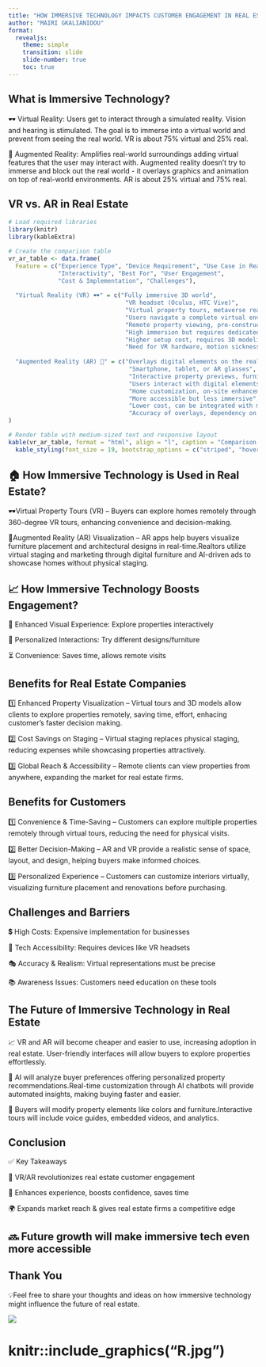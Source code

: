 ```yaml
---
title: "HOW IMMERSIVE TECHNOLOGY IMPACTS CUSTOMER ENGAGEMENT IN REAL ESTATE"
author: "MAIRI GKALIANIDOU"
format:
  revealjs:
    theme: simple
    transition: slide
    slide-number: true
    toc: true
---
```


## What is Immersive Technology?


🕶️ Virtual Reality: Users get to interact through a simulated reality. Vision and hearing is stimulated. The goal is to immerse into a virtual world and prevent from seeing the real world. VR is about 75% virtual and 25% real.

📱 Augmented Reality: Amplifies real-world surroundings adding virtual features that the user may interact with. Augmented reality doesn’t try to immerse and block out the real world - it overlays graphics and animation on top of real-world environments. AR is about 25% virtual and 75% real.

## VR vs. AR in Real Estate

```r
# Load required libraries
library(knitr)
library(kableExtra)

# Create the comparison table
vr_ar_table <- data.frame(
  Feature = c("Experience Type", "Device Requirement", "Use Case in Real Estate",
              "Interactivity", "Best For", "User Engagement",
              "Cost & Implementation", "Challenges"),
  
  "Virtual Reality (VR) 🕶️" = c("Fully immersive 3D world",
                                 "VR headset (Oculus, HTC Vive)",
                                 "Virtual property tours, metaverse real estate",
                                 "Users navigate a complete virtual environment",
                                 "Remote property viewing, pre-construction projects",
                                 "High immersion but requires dedicated hardware",
                                 "Higher setup cost, requires 3D modeling",
                                 "Need for VR hardware, motion sickness concerns"),
  
  "Augmented Reality (AR) 📱" = c("Overlays digital elements on the real world",
                                  "Smartphone, tablet, or AR glasses",
                                  "Interactive property previews, furniture staging",
                                  "Users interact with digital elements in real-world spaces",
                                  "Home customization, on-site enhancements",
                                  "More accessible but less immersive",
                                  "Lower cost, can be integrated with mobile apps",
                                  "Accuracy of overlays, dependency on camera quality")
)

# Render table with medium-sized text and responsive layout
kable(vr_ar_table, format = "html", align = "l", caption = "Comparison of VR & AR in Real Estate") %>%
  kable_styling(font_size = 19, bootstrap_options = c("striped", "hover", "condensed", "responsive"))


```



## 🏠 How Immersive Technology is Used in Real Estate?


🕶️Virtual Property Tours (VR) – Buyers can explore homes remotely through 360-degree VR tours, enhancing convenience and decision-making.

📱Augmented Reality (AR) Visualization – AR apps help buyers visualize furniture placement and architectural designs in real-time.Realtors utilize virtual staging and marketing through digital furniture and AI-driven ads to showcase homes without physical staging.

 



## 📈 How Immersive Technology Boosts Engagement?


👀 Enhanced Visual Experience: Explore properties interactively

🎨 Personalized Interactions: Try different designs/furniture

⏳ Convenience: Saves time, allows remote visits



## Benefits for Real Estate Companies


1️⃣ Enhanced Property Visualization – Virtual tours and 3D models allow clients to explore properties remotely, saving time, effort, enhacing customer's faster decision making.

2️⃣ Cost Savings on Staging – Virtual staging replaces physical staging, reducing expenses while showcasing properties attractively.

3️⃣ Global Reach & Accessibility – Remote clients can view properties from anywhere, expanding the market for real estate firms.


## Benefits for Customers


1️⃣ Convenience & Time-Saving – Customers can explore multiple properties remotely through virtual tours, reducing the need for physical visits.

2️⃣ Better Decision-Making – AR and VR provide a realistic sense of space, layout, and design, helping buyers make informed choices.

3️⃣ Personalized Experience – Customers can customize interiors virtually, visualizing furniture placement and renovations before purchasing.

## Challenges and Barriers


💲 High Costs: Expensive implementation for businesses

📶 Tech Accessibility: Requires devices like VR headsets

🎭 Accuracy & Realism: Virtual representations must be precise

📚 Awareness Issues: Customers need education on these tools

## The Future of Immersive Technology in Real Estate

📈 VR and AR will become cheaper and easier to use, increasing adoption in real estate. User-friendly interfaces will allow buyers to explore properties effortlessly.

🤖 AI will analyze buyer preferences offering personalized property recommendations.Real-time customization through AI chatbots will provide automated insights, making buying faster and easier.

🎥 Buyers will modify property elements like colors and furniture.Interactive tours will include voice guides, embedded videos, and analytics.

## Conclusion


✅ Key Takeaways

🏡 VR/AR revolutionizes real estate customer engagement

🚀 Enhances experience, boosts confidence, saves time

🌍 Expands market reach & gives real estate firms a competitive edge

🔜 Future growth will make immersive tech even more accessible
---

## Thank You

💡Feel free to share your thoughts and ideas on how immersive technology might influence the future of real estate.

![](R.jpg)


# knitr::include_graphics("R.jpg")


